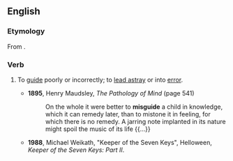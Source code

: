 ==English==

===Etymology===
From {{prefix|en|mis|guide}}.

===Verb===
{{en-verb}}

# {{lb|en|transitive}} To [[guide]] poorly or incorrectly; to [[lead astray]] or into [[error]].
#: {{hypernyms|en|misinform}}
#: {{syn|en|mislead}}
#* '''1895''', Henry Maudsley, ''The Pathology of Mind'' (page 541)
#*: On the whole it were better to '''misguide''' a child in knowledge, which it can remedy later, than to mistone it in feeling, for which there is no remedy. A jarring note implanted in its nature might spoil the music of its life {{...}}
#* '''1988''', Michael Weikath, "Keeper of the Seven Keys", Helloween, ''Keeper of the Seven Keys: Part II''.
#*: {{quote|en|Will o' the wisps / '''Misguiding''' your path / You can't throw a curse / Without takin' their wrath}}